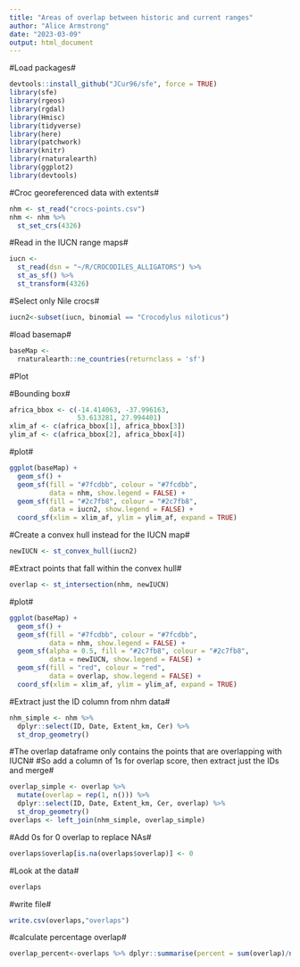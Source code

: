 ```yaml
---
title: "Areas of overlap between historic and current ranges"
author: "Alice Armstrong"
date: "2023-03-09"
output: html_document
---
```

#Load packages#
```r
devtools::install_github("JCur96/sfe", force = TRUE)
library(sfe)
library(rgeos)
library(rgdal)
library(Hmisc)
library(tidyverse)
library(here)
library(patchwork)
library(knitr)
library(rnaturalearth)
library(ggplot2)
library(devtools)
```


#Croc georeferenced data with extents#
```r
nhm <- st_read("crocs-points.csv")
nhm <- nhm %>%
  st_set_crs(4326)

```

#Read in the IUCN range maps#
```r
iucn <- 
  st_read(dsn = "~/R/CROCODILES_ALLIGATORS") %>%
  st_as_sf() %>%
  st_transform(4326)

```

#Select only Nile crocs#
```r
iucn2<-subset(iucn, binomial == "Crocodylus niloticus")
```

#load basemap#
```r
baseMap <-
  rnaturalearth::ne_countries(returnclass = 'sf')
```

#Plot 

#Bounding box#
```r
africa_bbox <- c(-14.414063, -37.996163, 
                 53.613281, 27.994401)
xlim_af <- c(africa_bbox[1], africa_bbox[3])
ylim_af <- c(africa_bbox[2], africa_bbox[4])
```

#plot#
```r
ggplot(baseMap) +
  geom_sf() +
  geom_sf(fill = "#7fcdbb", colour = "#7fcdbb",
          data = nhm, show.legend = FALSE) +
  geom_sf(fill = "#2c7fb8", colour = "#2c7fb8",
          data = iucn2, show.legend = FALSE) +
  coord_sf(xlim = xlim_af, ylim = ylim_af, expand = TRUE)

```

#Create a convex hull instead for the IUCN map#
```r
newIUCN <- st_convex_hull(iucn2)
```

#Extract points that fall within the convex hull#
```r
overlap <- st_intersection(nhm, newIUCN)
```

#plot#
```r
ggplot(baseMap) +
  geom_sf() +
  geom_sf(fill = "#7fcdbb", colour = "#7fcdbb",
          data = nhm, show.legend = FALSE) +
  geom_sf(alpha = 0.5, fill = "#2c7fb8", colour = "#2c7fb8",
          data = newIUCN, show.legend = FALSE) +
  geom_sf(fill = "red", colour = "red",
          data = overlap, show.legend = FALSE) +
  coord_sf(xlim = xlim_af, ylim = ylim_af, expand = TRUE)
```

#Extract just the ID column from nhm data#
```r
nhm_simple <- nhm %>%
  dplyr::select(ID, Date, Extent_km, Cer) %>%
  st_drop_geometry()
```

#The overlap dataframe only contains the points that are overlapping with IUCN#
#So add a column of 1s for overlap score, then extract just the IDs and merge#
```r
overlap_simple <- overlap %>%
  mutate(overlap = rep(1, n())) %>%
  dplyr::select(ID, Date, Extent_km, Cer, overlap) %>%
  st_drop_geometry()
overlaps <- left_join(nhm_simple, overlap_simple)

```

#Add 0s for 0 overlap to replace NAs#
```r
overlaps$overlap[is.na(overlaps$overlap)] <- 0
```

#Look at the data#
```r
overlaps
```

#write file#
```r
write.csv(overlaps,"overlaps")
```

#calculate percentage overlap#
```r
overlap_percent<-overlaps %>% dplyr::summarise(percent = sum(overlap)/n() *100)
```